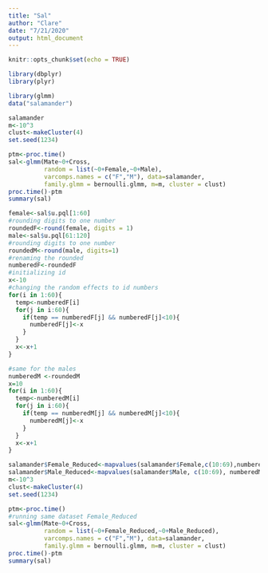 ```yaml
---
title: "Sal"
author: "Clare"
date: "7/21/2020"
output: html_document
---
```


```r
knitr::opts_chunk$set(echo = TRUE)
```

```r
library(dbplyr)
library(plyr)
```

```r
library(glmm)
data("salamander")

salamander
m<-10^3
clust<-makeCluster(4)
set.seed(1234)

ptm<-proc.time()
sal<-glmm(Mate~0+Cross,
          random = list(~0+Female,~0+Male),
          varcomps.names = c("F","M"), data=salamander,
          family.glmm = bernoulli.glmm, m=m, cluster = clust)
proc.time()-ptm
summary(sal)
```

```r
female<-sal$u.pql[1:60]
#rounding digits to one number
roundedF<-round(female, digits = 1)
male<-sal$u.pql[61:120]
#rounding digits to one number
roundedM<-round(male, digits=1)
#renaming the rounded 
numberedF<-roundedF
#initializing id
x<-10
#changing the random effects to id numbers
for(i in 1:60){
  temp<-numberedF[i]
  for(j in i:60){
    if(temp == numberedF[j] && numberedF[j]<10){
      numberedF[j]<-x
    }
  }
  x<-x+1
}

#same for the males
numberedM <-roundedM
x=10
for(i in 1:60){
  temp<-numberedM[i]
  for(j in i:60){
    if(temp == numberedM[j] && numberedM[j]<10){
      numberedM[j]<-x
    }
  }
  x<-x+1
}

salamander$Female_Reduced<-mapvalues(salamander$Female,c(10:69),numberedF)
salamander$Male_Reduced<-mapvalues(salamander$Male, c(10:69), numberedM)
m<-10^3
clust<-makeCluster(4)
set.seed(1234)

ptm<-proc.time()
#running same dataset Female_Reduced
sal<-glmm(Mate~0+Cross,
          random = list(~0+Female_Reduced,~0+Male_Reduced),
          varcomps.names = c("F","M"), data=salamander,
          family.glmm = bernoulli.glmm, m=m, cluster = clust)
proc.time()-ptm
summary(sal)
```

